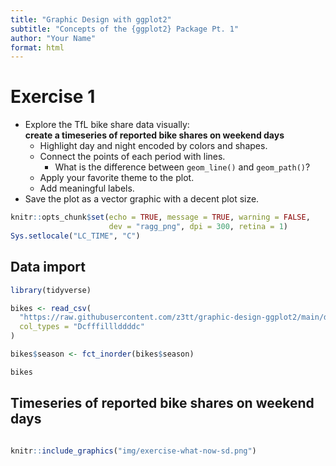 ```yaml
---
title: "Graphic Design with ggplot2"
subtitle: "Concepts of the {ggplot2} Package Pt. 1"
author: "Your Name"
format: html
---
```


# Exercise 1

- Explore the TfL bike share data visually:  
  **create a timeseries of reported bike shares on weekend days**
    * Highlight day and night encoded by colors and shapes.
    * Connect the points of each period with lines.
        + What is the difference between `geom_line()` and `geom_path()`?
    * Apply your favorite theme to the plot.
    * Add meaningful labels.
- Save the plot as a vector graphic with a decent plot size.


```r
knitr::opts_chunk$set(echo = TRUE, message = TRUE, warning = FALSE, 
                      dev = "ragg_png", dpi = 300, retina = 1)
Sys.setlocale("LC_TIME", "C")
```

## Data import

```r
library(tidyverse)

bikes <- read_csv(
  "https://raw.githubusercontent.com/z3tt/graphic-design-ggplot2/main/data/london-bikes-custom.csv", 
  col_types = "Dcfffilllddddc"
)

bikes$season <- fct_inorder(bikes$season)

bikes
```


## Timeseries of reported bike shares on weekend days

```r

```

  
  
  
  
```r
knitr::include_graphics("img/exercise-what-now-sd.png")
```
